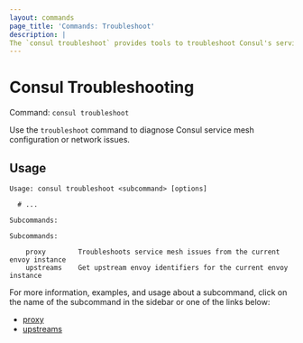 ```yaml
---
layout: commands
page_title: 'Commands: Troubleshoot'
description: |
The `consul troubleshoot` provides tools to troubleshoot Consul's service mesh configuration.
---
```


# Consul Troubleshooting

Command: `consul troubleshoot`

Use the `troubleshoot` command to diagnose Consul service mesh configuration or network issues.

## Usage

```text
Usage: consul troubleshoot <subcommand> [options]

  # ...

Subcommands:

Subcommands:

    proxy        Troubleshoots service mesh issues from the current envoy instance
    upstreams    Get upstream envoy identifiers for the current envoy instance
```

For more information, examples, and usage about a subcommand, click on the name
of the subcommand in the sidebar or one of the links below:

- [proxy](/consul/commands/troubleshoot/proxy)
- [upstreams](/consul/commands/troubleshoot/upstreams)
